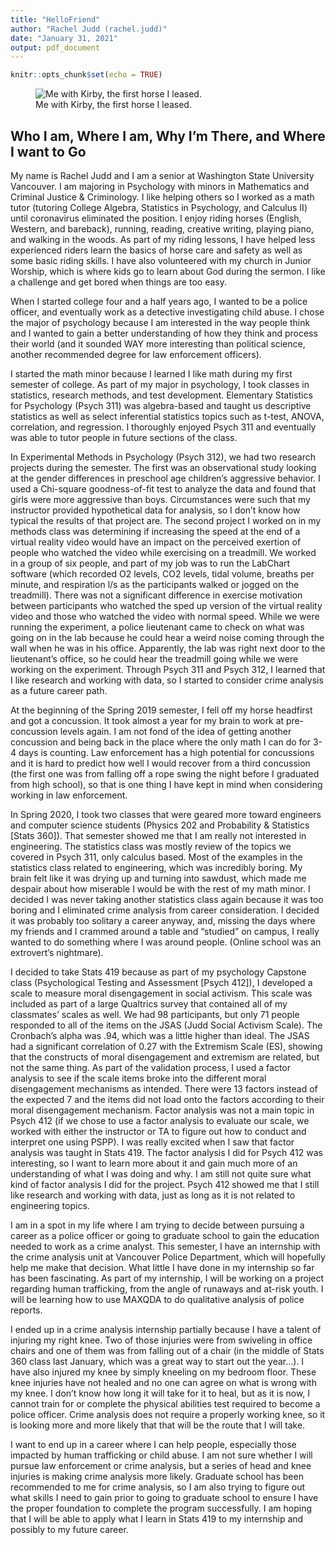 ```yaml
---
title: "HelloFriend"
author: "Rachel Judd (rachel.judd)"
date: "January 31, 2021"
output: pdf_document
---
```


```r
knitr::opts_chunk$set(echo = TRUE)
```

![Me with Kirby, the first horse I leased.](/Users/cinqd/Documents/Kirby.jpg)

## Who I am, Where I am, Why I'm There, and Where I want to Go

My name is Rachel Judd and I am a senior at Washington State University Vancouver. I am majoring in Psychology with minors in Mathematics and Criminal Justice & Criminology. I like helping others so I worked as a math tutor (tutoring College Algebra, Statistics in Psychology, and Calculus II) until coronavirus eliminated the position. I enjoy riding horses (English, Western, and bareback), running, reading, creative writing, playing piano, and walking in the woods. As part of my riding lessons, I have helped less experienced riders learn the basics of horse care and safety as well as some basic riding skills. I have also volunteered with my church in Junior Worship, which is where kids go to learn about God during the sermon. I like a challenge and get bored when things are too easy. 

When I started college four and a half years ago, I wanted to be a police officer, and eventually work as a detective investigating child abuse. I chose the major of psychology because I am interested in the way people think and I wanted to gain a better understanding of how they think and process their world (and it sounded WAY more interesting than political science, another recommended degree for law enforcement officers). 

I started the math minor because I learned I like math during my first semester of college. As part of my major in psychology, I took classes in statistics, research methods, and test development. Elementary Statistics for Psychology (Psych 311) was algebra-based and taught us descriptive statistics as well as select inferential statistics topics such as t-test, ANOVA, correlation, and regression. I thoroughly enjoyed Psych 311 and eventually was able to tutor people in future sections of the class.

In Experimental Methods in Psychology (Psych 312), we had two research projects during the semester. The first was an observational study looking at the gender differences in preschool age children’s aggressive behavior. I used a Chi-square goodness-of-fit test to analyze the data and found that girls were more aggressive than boys. Circumstances were such that my instructor provided hypothetical data for analysis, so I don’t know how typical the results of that project are. The second project I worked on in my methods class was determining if increasing the speed at the end of a virtual reality video would have an impact on the perceived exertion of people who watched the video while exercising on a treadmill. We worked in a group of six people, and part of my job was to run the LabChart software (which recorded O2 levels, CO2 levels, tidal volume, breaths per minute, and respiration l/s as the participants walked or jogged on the treadmill). There was not a significant difference in exercise motivation between participants who watched the sped up version of the virtual reality video and those who watched the video with normal speed. While we were running the experiment, a police lieutenant came to check on what was going on in the lab because he could hear a weird noise coming through the wall when he was in his office. Apparently, the lab was right next door to the lieutenant’s office, so he could hear the treadmill going while we were working on the experiment. Through Psych 311 and Psych 312, I learned that I like research and working with data, so I started to consider crime analysis as a future career path. 

At the beginning of the Spring 2019 semester, I fell off my horse headfirst and got a concussion. It took almost a year for my brain to work at pre-concussion levels again. I am not fond of the idea of getting another concussion and being back in the place where the only math I can do for 3-4 days is counting. Law enforcement has a high potential for concussions and it is hard to predict how well I would recover from a third concussion (the first one was from falling off a rope swing the night before I graduated from high school), so that is one thing I have kept in mind when considering working in law enforcement.  

In Spring 2020, I took two classes that were geared more toward engineers and computer science students (Physics 202 and Probability & Statistics [Stats 360]). That semester showed me that I am really not interested in engineering. The statistics class was mostly review of the topics we covered in Psych 311, only calculus based. Most of the examples in the statistics class related to engineering, which was incredibly boring. My brain felt like it was drying up and turning into sawdust, which made me despair about how miserable I would be with the rest of my math minor. I decided I was never taking another statistics class again because it was too boring and I eliminated crime analysis from career consideration. I decided it was probably too solitary a career anyway, and, missing the days where my friends and I crammed around a table and “studied” on campus, I really wanted to do something where I was around people. (Online school was an extrovert’s nightmare). 

I decided to take Stats 419 because as part of my psychology Capstone class (Psychological Testing and Assessment [Psych 412]), I developed a scale to measure moral disengagement in social activism. This scale was included as part of a large Qualtrics survey that contained all of my classmates’ scales as well. We had 98 participants, but only 71 people responded to all of the items on the JSAS (Judd Social Activism Scale). The Cronbach’s alpha was .94, which was a little higher than ideal. The JSAS had a significant correlation of 0.27 with the Extremism Scale (ES), showing that the constructs of moral disengagement and extremism are related, but not the same thing. As part of the validation process, I used a factor analysis to see if the scale items broke into the different moral disengagement mechanisms as intended. There were 13 factors instead of the expected 7 and the items did not load onto the factors according to their moral disengagement mechanism. Factor analysis was not a main topic in Psych 412 (if we chose to use a factor analysis to evaluate our scale, we worked with either the instructor or TA to figure out how to conduct and interpret one using PSPP). I was really excited when I saw that factor analysis was taught in Stats 419. The factor analysis I did for Psych 412 was interesting, so I want to learn more about it and gain much more of an understanding of what I was doing and why. I am still not quite sure what kind of factor analysis I did for the project. Psych 412 showed me that I still like research and working with data, just as long as it is not related to engineering topics. 

I am in a spot in my life where I am trying to decide between pursuing a career as a police officer or going to graduate school to gain the education needed to work as a crime analyst. This semester, I have an internship with the crime analysis unit at Vancouver Police Department, which will hopefully help me make that decision. What little I have done in my internship so far has been fascinating. As part of my internship, I will be working on a project regarding human trafficking, from the angle of runaways and at-risk youth. I will be learning how to use MAXQDA to do qualitative analysis of police reports. 

I ended up in a crime analysis internship partially because I have a talent of injuring my right knee. Two of those injuries were from swiveling in office chairs and one of them was from falling out of a chair (in the middle of Stats 360 class last January, which was a great way to start out the year…). I have also injured my knee by simply kneeling on my bedroom floor. These knee injuries have not healed and no one can agree on what is wrong with my knee. I don’t know how long it will take for it to heal, but as it is now, I cannot train for or complete the physical abilities test required to become a police officer. Crime analysis does not require a properly working knee, so it is looking more and more likely that that will be the route that I will take. 

I want to end up in a career where I can help people, especially those impacted by human trafficking or child abuse. I am not sure whether I will pursue law enforcement or crime analysis, but a series of head and knee injuries is making crime analysis more likely. Graduate school has been recommended to me for crime analysis, so I am also trying to figure out what skills I need to gain prior to going to graduate school to ensure I have the proper foundation to complete the program successfully. I am hoping that I will be able to apply what I learn in Stats 419 to my internship and possibly to my future career. 
